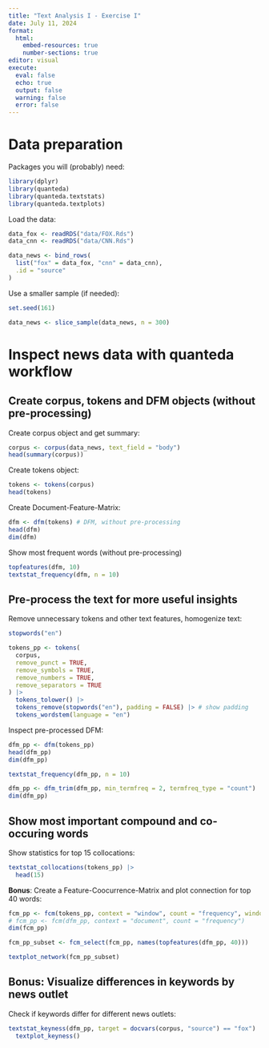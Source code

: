 ```yaml
---
title: "Text Analysis I - Exercise I"
date: July 11, 2024
format: 
  html:
    embed-resources: true
    number-sections: true
editor: visual
execute: 
  eval: false
  echo: true
  output: false
  warning: false
  error: false
---
```


# Data preparation

Packages you will (probably) need:

```r
library(dplyr)
library(quanteda)
library(quanteda.textstats)
library(quanteda.textplots)
```

Load the data:

```r
data_fox <- readRDS("data/FOX.Rds")
data_cnn <- readRDS("data/CNN.Rds")

data_news <- bind_rows(
  list("fox" = data_fox, "cnn" = data_cnn),
  .id = "source"
)
```

Use a smaller sample (if needed):

```r
set.seed(161)

data_news <- slice_sample(data_news, n = 300)
```

# Inspect news data with quanteda workflow

## Create corpus, tokens and DFM objects (without pre-processing)

Create corpus object and get summary:

```r
corpus <- corpus(data_news, text_field = "body")
head(summary(corpus))
```

Create tokens object:

```r
tokens <- tokens(corpus)
head(tokens)
```

Create Document-Feature-Matrix:

```r
dfm <- dfm(tokens) # DFM, without pre-processing
head(dfm)
dim(dfm)
```

Show most frequent words (without pre-processing)

```r
topfeatures(dfm, 10)
textstat_frequency(dfm, n = 10)
```

## Pre-process the text for more useful insights

Remove unnecessary tokens and other text features, homogenize text:

```r
stopwords("en")

tokens_pp <- tokens(
  corpus,
  remove_punct = TRUE,
  remove_symbols = TRUE,
  remove_numbers = TRUE,
  remove_separators = TRUE
) |>
  tokens_tolower() |>
  tokens_remove(stopwords("en"), padding = FALSE) |> # show padding
  tokens_wordstem(language = "en")
```

Inspect pre-processed DFM:

```r
dfm_pp <- dfm(tokens_pp)
head(dfm_pp)
dim(dfm_pp)

textstat_frequency(dfm_pp, n = 10)

dfm_pp <- dfm_trim(dfm_pp, min_termfreq = 2, termfreq_type = "count")
dim(dfm_pp)
```

## Show most important compound and co-occuring words

Show statistics for top 15 collocations:

```r
textstat_collocations(tokens_pp) |>
  head(15)
```

**Bonus**: Create a Feature-Coocurrence-Matrix and plot connection for top 40 words:

```r
fcm_pp <- fcm(tokens_pp, context = "window", count = "frequency", window = 3)
# fcm_pp <- fcm(dfm_pp, context = "document", count = "frequency")
dim(fcm_pp)

fcm_pp_subset <- fcm_select(fcm_pp, names(topfeatures(dfm_pp, 40)))

textplot_network(fcm_pp_subset)
```

## **Bonus**: Visualize differences in keywords by news outlet

Check if keywords differ for different news outlets:

```r
textstat_keyness(dfm_pp, target = docvars(corpus, "source") == "fox") |>
  textplot_keyness()
```
